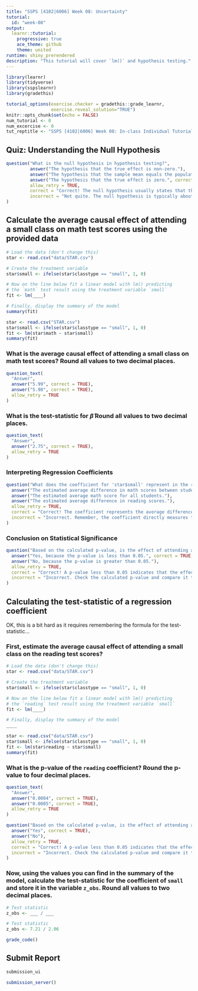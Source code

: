 ```yaml
---
title: "SSPS [4102|6006] Week 08: Uncertainty"
tutorial:
  id: "week-08"
output:
  learnr::tutorial:
    progressive: true
    ace_theme: github
    theme: united
runtime: shiny_prerendered
description: "This tutorial will cover `lm()` and hypothesis testing."
---
```


```r
library(learnr)
library(tidyverse)
library(sspslearnr)
library(gradethis)

tutorial_options(exercise.checker = gradethis::grade_learnr, 
                 exercise.reveal_solution="TRUE")
knitr::opts_chunk$set(echo = FALSE)
num_tutorial <- 0
num_excercise <- 0
tut_reptitle <- "SSPS [4102|6006] Week 08: In-class Individual Tutorial"
```


## Quiz: Understanding the Null Hypothesis

```r
question("What is the null hypothesis in hypothesis testing?",
         answer("The hypothesis that the true effect is non-zero."),
         answer("The hypothesis that the sample mean equals the population mean."),
         answer("The hypothesis that the true effect is zero.", correct = TRUE),
         allow_retry = TRUE,
         correct = "Correct! The null hypothesis usually states that there is no effect or relationship.",
         incorrect = "Not quite. The null hypothesis is typically about no effect or no relationship."
)

```

## Calculate the average causal effect of attending a small class on math test scores using the provided data

```r
# Load the data (don't change this)
star <- read.csv("data/STAR.csv")

# Create the treatment variable
star$small <- ifelse(star$classtype == "small", 1, 0)

# Now on the line below fit a linear model with lm() predicting
# the `math` test result using the treatment variable `small`
fit <- lm(____)

# Finally, display the summary of the model
summary(fit)
```

```r
star <- read.csv("STAR.csv")
star$small <- ifelse(star$classtype == "small", 1, 0)
fit <- lm(star$math ~ star$small)
summary(fit)
```

### What is the average causal effect of attending a small class on math test scores? Round all values to two decimal places.

```r
question_text(
  "Answer",
  answer("5.99", correct = TRUE),
  answer("5.98", correct = TRUE),
  allow_retry = TRUE
)
```

###  What is the test-statistic for $\hat{\beta}$ Round all values to two decimal places.

```r
question_text(
  "Answer",
  answer("2.75", correct = TRUE),
  allow_retry = TRUE
)
```

###  Interpreting Regression Coefficients

```r
question("What does the coefficient for 'star$small' represent in the regression output?",
  answer("The estimated average difference in math scores between students in small and regular classes.", correct = TRUE),
  answer("The estimated average math score for all students."),
  answer("The estimated average difference in reading scores."),
  allow_retry = TRUE,
  correct = "Correct! The coefficient represents the average difference in scores between the two groups.",
  incorrect = "Incorrect. Remember, the coefficient directly measures the effect of the treatment variable."
)
```

###  Conclusion on Statistical Significance

```r
question("Based on the calculated p-value, is the effect of attending a small class statistically significant at the 5% level?",
  answer("Yes, because the p-value is less than 0.05.", correct = TRUE),
  answer("No, because the p-value is greater than 0.05."),
  allow_retry = TRUE,
  correct = "Correct! A p-value less than 0.05 indicates that the effect is statistically significant.",
  incorrect = "Incorrect. Check the calculated p-value and compare it to the 5% threshold."
)
```

## Calculating the test-statistic of a regression coefficient

OK, this is a bit hard as it requires remembering the formula for the test-statistic...

### First, estimate the average causal effect of attending a small class on the reading test scores?

```r
# Load the data (don't change this)
star <- read.csv("data/STAR.csv")

# Create the treatment variable
star$small <- ifelse(star$classtype == "small", 1, 0)

# Now on the line below fit a linear model with lm() predicting
# the `reading` test result using the treatment variable `small`
fit <- lm(____)

# Finally, display the summary of the model
____
```

```r
star <- read.csv("data/STAR.csv")
star$small <- ifelse(star$classtype == "small", 1, 0)
fit <- lm(star$reading ~ star$small)
summary(fit)
```

### What is the p-value of the `reading` coefficient? Round the p-value to four decimal places.

```r
question_text(
  "Answer",
  answer("0.0004", correct = TRUE),
  answer("0.0005", correct = TRUE),
  allow_retry = TRUE
)
```

```r
question("Based on the calculated p-value, is the effect of attending a small class on the reading test statistically significant at the 5% level?",
  answer("Yes", correct = TRUE),
  answer("No"),
  allow_retry = TRUE,
  correct = "Correct! A p-value less than 0.05 indicates that the effect is statistically significant.",
  incorrect = "Incorrect. Check the calculated p-value and compare it to the 5% threshold."
)
```

### Now, using the values you can find in the summary of the model, calculate the test-statistic for the coefficient of `small` and store it in the variable `z_obs`. Round all values to two decimal places. 

```r
# Test statistic
z_obs <- ___ / ___
```

```r
# Test statistic
z_obs <- 7.21 / 2.06
```

```r
grade_code()
```

## Submit Report

```r
submission_ui
```

```r
submission_server()
```
